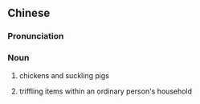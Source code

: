 {{also|鸡豚}}
==Chinese==
{{zh-forms|s=鸡豚}}

===Pronunciation===
{{zh-pron
|m=jītún
|cat=n
}}

===Noun===
{{zh-noun}}

# {{lb|zh|literary}} chickens and suckling pigs
# {{lb|zh|literary}} triffling items within an ordinary person's household